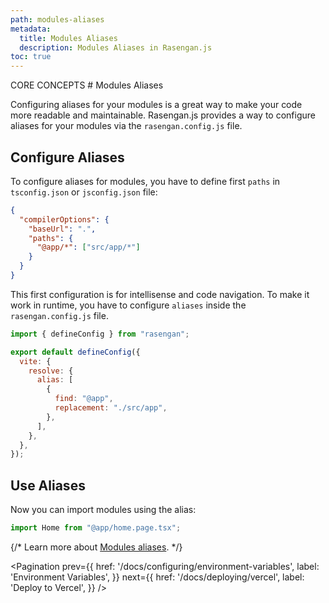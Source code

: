 ```yaml
---
path: modules-aliases
metadata:
  title: Modules Aliases
  description: Modules Aliases in Rasengan.js
toc: true
---
```



<span className="text-[12px] font-mono-regular text-foreground/60">
  CORE CONCEPTS
</span>
# Modules Aliases

Configuring aliases for your modules is a great way to make your code more readable and maintainable. 
Rasengan.js provides a way to configure aliases for your modules via the `rasengan.config.js` file.

## Configure Aliases

To configure aliases for modules, you have to define first `paths` in `tsconfig.json` or `jsconfig.json` file:

```json title="JSON" showLineNumbers copy
{
  "compilerOptions": {
    "baseUrl": ".",
    "paths": {
      "@app/*": ["src/app/*"]
    }
  }
}
```

This first configuration is for intellisense and code navigation. To make it work in runtime, you have to configure `aliases` inside the `rasengan.config.js` file.

```javascript title="rasengan.config.js" showLineNumbers copy
import { defineConfig } from "rasengan";

export default defineConfig({
  vite: {
    resolve: {
      alias: [
        {
          find: "@app",
          replacement: "./src/app",
        },
      ],
    },
  },
});
```

## Use Aliases

Now you can import modules using the alias:

```typescript title="app.router.ts" showLineNumbers copy
import Home from "@app/home.page.tsx";
```

{/* <AlertBox>
  Learn more about [Modules
  aliases](/docs/api-reference/rasengan-config/aliases).
</AlertBox> */}


<Pagination 
  prev={{
    href: '/docs/configuring/environment-variables',
    label: 'Environment Variables',
  }}
  next={{
    href: '/docs/deploying/vercel',
    label: 'Deploy to Vercel',
  }}
/>